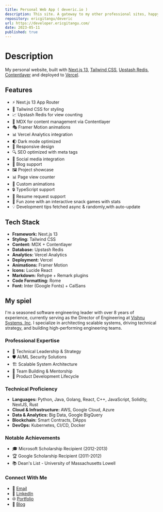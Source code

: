 ```yaml
---
title: Personal Web App ( deveric.io )
description: This site. A gateway to my other professional sites, happy browsing!
repository: ericgitangu/deveric
url: https://developer.ericgitangu.com/
date: 2023-05-11
published: true
---
```


# Description

My personal website, built with [Next.js 13](https://nextjs.org/), [Tailwind CSS](https://tailwindcss.com/), [Upstash Redis](https://upstash.com?ref=deveric.io), [Contentlayer](https://www.contentlayer.dev/) and deployed to [Vercel](https://vercel.com/).

## Features

- ⚡️ Next.js 13 App Router
- 🎨 Tailwind CSS for styling
- 📈 Upstash Redis for view counting
- 📝 MDX for content management via Contentlayer
- 🎭 Framer Motion animations
- 📊 Vercel Analytics integration
- 🌓 Dark mode optimized
- 📱 Responsive design
- 🔍 SEO optimized with meta tags
- 🔗 Social media integration
- 📄 Blog support
- 🖼️ Project showcase
- 📊 Page view counter
- 🎨 Custom animations
- 🔒 TypeScript support
- 📃 Resume request support
- 🕺 Fun zone with an interactive snack games with stats
- 💡 Development tips fetched async & randomly,with auto-update

## Tech Stack

- **Framework:** Next.js 13
- **Styling:** Tailwind CSS
- **Content:** MDX + Contentlayer
- **Database:** Upstash Redis
- **Analytics:** Vercel Analytics
- **Deployment:** Vercel
- **Animations:** Framer Motion
- **Icons:** Lucide React
- **Markdown:** Rehype + Remark plugins
- **Code Formatting:** Rome
- **Font:** Inter (Google Fonts) + CalSans

## My spiel

I'm a seasoned software engineering leader with over 8 years of experience, currently serving as the Director of Engineering at [Vishnu Systems, Inc](https://vishnusystems.life). I specialize in architecting scalable systems, driving technical strategy, and building high-performing engineering teams.

### Professional Expertise

- 🎯 Technical Leadership & Strategy
- 🛡️ AI/ML Security Solutions
- 🏗️ Scalable System Architecture
- 👥 Team Building & Mentorship
- 🚀 Product Development Lifecycle

### Technical Proficiency

- **Languages:** Python, Java, Golang, React, C++, JavaScript, Solidity, NextJS, Rust
- **Cloud & Infrastructure:** AWS, Google Cloud, Azure
- **Data & Analytics:** Big Data, Google BigQuery
- **Blockchain:** Smart Contracts, DApps
- **DevOps:** Kubernetes, CI/CD, Docker

### Notable Achievements

- 🎓 Microsoft Scholarship Recipient (2012-2013)
- 🏆 Google Scholarship Recipient (2011-2012)
- 📚 Dean's List - University of Massachusetts Lowell

### Connect With Me

- 📧 [Email](mailto:developer.ericgitangu@gmail.com)
- 🔗 [LinkedIn](https://www.linkedin.com/in/ericgitangu)
- 🌐 [Portfolio](https://developer.ericgitangu.com)
- 📝 [Blog](https://deveric-blog.azurewebsites.net)